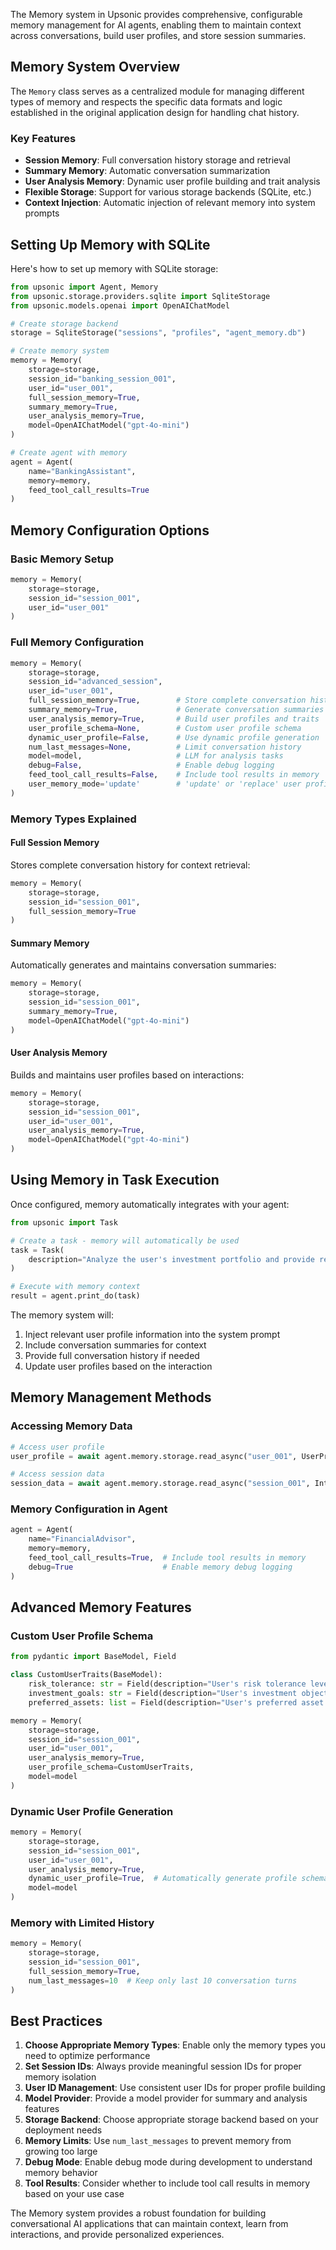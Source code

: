 
The Memory system in Upsonic provides comprehensive, configurable memory management for AI agents, enabling them to maintain context across conversations, build user profiles, and store session summaries.

## Memory System Overview

The `Memory` class serves as a centralized module for managing different types of memory and respects the specific data formats and logic established in the original application design for handling chat history.

### Key Features

- **Session Memory**: Full conversation history storage and retrieval
- **Summary Memory**: Automatic conversation summarization
- **User Analysis Memory**: Dynamic user profile building and trait analysis
- **Flexible Storage**: Support for various storage backends (SQLite, etc.)
- **Context Injection**: Automatic injection of relevant memory into system prompts

## Setting Up Memory with SQLite

Here's how to set up memory with SQLite storage:

```python
from upsonic import Agent, Memory
from upsonic.storage.providers.sqlite import SqliteStorage
from upsonic.models.openai import OpenAIChatModel

# Create storage backend
storage = SqliteStorage("sessions", "profiles", "agent_memory.db")

# Create memory system
memory = Memory(
    storage=storage,
    session_id="banking_session_001",
    user_id="user_001",
    full_session_memory=True,
    summary_memory=True,
    user_analysis_memory=True,
    model=OpenAIChatModel("gpt-4o-mini")
)

# Create agent with memory
agent = Agent(
    name="BankingAssistant",
    memory=memory,
    feed_tool_call_results=True
)
```

## Memory Configuration Options

### Basic Memory Setup

```python
memory = Memory(
    storage=storage,
    session_id="session_001",
    user_id="user_001"
)
```

### Full Memory Configuration

```python
memory = Memory(
    storage=storage,
    session_id="advanced_session",
    user_id="user_001",
    full_session_memory=True,        # Store complete conversation history
    summary_memory=True,             # Generate conversation summaries
    user_analysis_memory=True,       # Build user profiles and traits
    user_profile_schema=None,        # Custom user profile schema
    dynamic_user_profile=False,      # Use dynamic profile generation
    num_last_messages=None,          # Limit conversation history
    model=model,                     # LLM for analysis tasks
    debug=False,                     # Enable debug logging
    feed_tool_call_results=False,    # Include tool results in memory
    user_memory_mode='update'        # 'update' or 'replace' user profiles
)
```

### Memory Types Explained

#### Full Session Memory
Stores complete conversation history for context retrieval:

```python
memory = Memory(
    storage=storage,
    session_id="session_001",
    full_session_memory=True
)
```

#### Summary Memory
Automatically generates and maintains conversation summaries:

```python
memory = Memory(
    storage=storage,
    session_id="session_001",
    summary_memory=True,
    model=OpenAIChatModel("gpt-4o-mini")
)
```

#### User Analysis Memory
Builds and maintains user profiles based on interactions:

```python
memory = Memory(
    storage=storage,
    session_id="session_001",
    user_id="user_001",
    user_analysis_memory=True,
    model=OpenAIChatModel("gpt-4o-mini")
)
```

## Using Memory in Task Execution

Once configured, memory automatically integrates with your agent:

```python
from upsonic import Task

# Create a task - memory will automatically be used
task = Task(
    description="Analyze the user's investment portfolio and provide recommendations based on their risk tolerance and previous conversations."
)

# Execute with memory context
result = agent.print_do(task)
```

The memory system will:
1. Inject relevant user profile information into the system prompt
2. Include conversation summaries for context
3. Provide full conversation history if needed
4. Update user profiles based on the interaction

## Memory Management Methods

### Accessing Memory Data

```python
# Access user profile
user_profile = await agent.memory.storage.read_async("user_001", UserProfile)

# Access session data
session_data = await agent.memory.storage.read_async("session_001", InteractionSession)
```

### Memory Configuration in Agent

```python
agent = Agent(
    name="FinancialAdvisor",
    memory=memory,
    feed_tool_call_results=True,  # Include tool results in memory
    debug=True                    # Enable memory debug logging
)
```

## Advanced Memory Features

### Custom User Profile Schema

```python
from pydantic import BaseModel, Field

class CustomUserTraits(BaseModel):
    risk_tolerance: str = Field(description="User's risk tolerance level")
    investment_goals: str = Field(description="User's investment objectives")
    preferred_assets: list = Field(description="User's preferred asset classes")

memory = Memory(
    storage=storage,
    session_id="session_001",
    user_id="user_001",
    user_analysis_memory=True,
    user_profile_schema=CustomUserTraits,
    model=model
)
```

### Dynamic User Profile Generation

```python
memory = Memory(
    storage=storage,
    session_id="session_001",
    user_id="user_001",
    user_analysis_memory=True,
    dynamic_user_profile=True,  # Automatically generate profile schema
    model=model
)
```

### Memory with Limited History

```python
memory = Memory(
    storage=storage,
    session_id="session_001",
    full_session_memory=True,
    num_last_messages=10  # Keep only last 10 conversation turns
)
```

## Best Practices

1. **Choose Appropriate Memory Types**: Enable only the memory types you need to optimize performance
2. **Set Session IDs**: Always provide meaningful session IDs for proper memory isolation
3. **User ID Management**: Use consistent user IDs for proper profile building
4. **Model Provider**: Provide a model provider for summary and analysis features
5. **Storage Backend**: Choose appropriate storage backend based on your deployment needs
6. **Memory Limits**: Use `num_last_messages` to prevent memory from growing too large
7. **Debug Mode**: Enable debug mode during development to understand memory behavior
8. **Tool Results**: Consider whether to include tool call results in memory based on your use case

The Memory system provides a robust foundation for building conversational AI applications that can maintain context, learn from interactions, and provide personalized experiences.